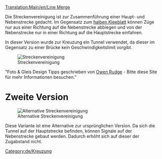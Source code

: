 [[Translation:Main/en/Line Merge]]{{en/-}}{{de/Kreuzungsmenü}}

Die Streckenvereinigung ist zur Zusammenführung einer Haupt- und Nebenstrecke gedacht. Im Gegensatz zum [[Main/de/Halbe Kleeblattkreuzung|halben Kleeblatt]] können Züge nur aus einer Richtung auf die Nebenstrecke abbiegen und von der Nebenstrecke nur in einer Richtung auf die Hauptstrecke einfahren.

In dieser Version wurde zur Kreuzung ein Tunnel verwendet, da dieser im Gegensatz zu einer Brücke kein Geschwindigkeitslimit vorgibt.

[[File:en/3way trackmerge.png|none|frame|Streckenvereinigung]]

{{Template:Kreuzungskriterien/De|Billig|1|1|0|1|1|1|1|1|0|2|0||Ausgefallene Züge beeinflussen nur die
eine Strecke.|
* Kann gleichzeitig von mehr als einem Zug befahren werden.
* Keine Störung des Verkehrs auf der Hauptstrecke durch Verwendung eines Tunnels.
* Tunnel erhöht den Zugabstand, da innerhalb eines Tunnels kein Signal gesetzt werden kann. (Wird durch die zweite Variante gelöst)
}}


"Foto & Gleis Design Tipps geschrieben von [http://www.owenrudge.net/TT/ Owen Rudge] - Bitte diese Site für mehr Informationen besuchen."

=Zweite Version=
[[File:en/3way trackmerge2.png|none|frame|Alternative Streckenvereinigung]]

Diese Variante ist eine Alternative zur ursprünglichen Version. Da sich die Tunnel auf der Hauptstrecke befinden, können Signale auf der Nebenstrecke gebaut werden. Dadurch erhöht sich auf dieser der Zugabstand nicht.

[[Category:de/Kreuzung]]